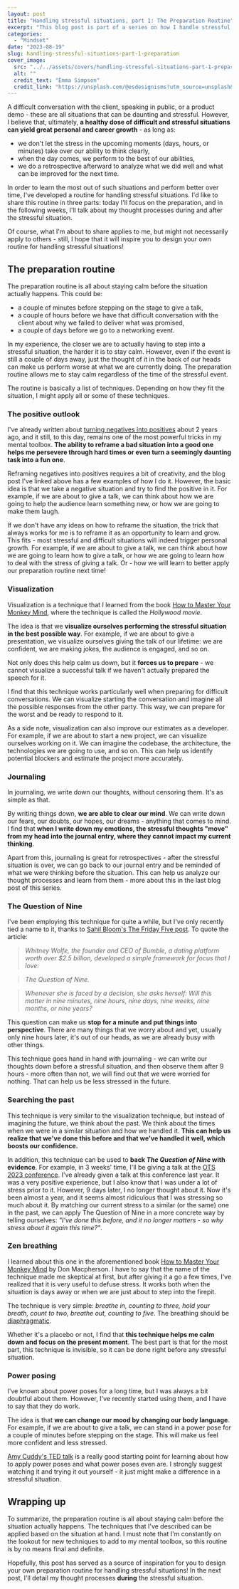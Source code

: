 ```yaml
---
layout: post
title: "Handling stressful situations, part 1: The Preparation Routine"
excerpt: "This blog post is part of a series on how I handle stressful and difficult situations to stay calm and collected, perform to the best of my abilities, and grow from the experience. In this post, I'll talk about my preparation routine, which takes place before a stressful event - whether it's minutes, hours, or days away."
categories:
  - "Mindset"
date: "2023-08-19"
slug: handling-stressful-situations-part-1-preparation
cover_image:
  src: "../../assets/covers/handling-stressful-situations-part-1-preparation-cover.jpg"
  alt: ""
  credit_text: "Emma Simpson"
  credit_link: "https://unsplash.com/@esdesignisms?utm_source=unsplash&utm_medium=referral&utm_content=creditCopyText"
---
```


A difficult conversation with the client, speaking in public, or a product demo - these are all situations that can be daunting and stressful. However, I believe that, ultimately, **a healthy dose of difficult and stressful situations can yield great personal and career growth** - as long as:

- we don't let the stress in the upcoming moments (days, hours, or minutes) take over our ability to think clearly,
- when the day comes, we perform to the best of our abilities,
- we do a retrospective afterward to analyze what we did well and what can be improved for the next time.

In order to learn the most out of such situations and perform better over time, I've developed a routine for handling stressful situations. I'd like to share this routine in three parts: today I'll focus on the preparation, and in the following weeks, I'll talk about my thought processes during and after the stressful situation.

Of course, what I'm about to share applies to me, but might not necessarily apply to others - still, I hope that it will inspire you to design your own routine for handling stressful situations!

## The preparation routine

The preparation routine is all about staying calm before the situation actually happens. This could be:

- a couple of minutes before stepping on the stage to give a talk,
- a couple of hours before we have that difficult conversation with the client about why we failed to deliver what was promised,
- a couple of days before we go to a networking event.

In my experience, the closer we are to actually having to step into a stressful situation, the harder it is to stay calm. However, even if the event is still a couple of days away, just the thought of it in the back of our heads can make us perform worse at what we are currently doing. The preparation routine allows me to stay calm regardless of the time of the stressful event.

The routine is basically a list of techniques. Depending on how they fit the situation, I might apply all or some of these techniques.

### The positive outlook

I've already written about [turning negatives into positives](/blog/keeping-a-positive-outlook) about 2 years ago, and it still, to this day, remains one of the most powerful tricks in my mental toolbox. **The ability to reframe a bad situation into a good one helps me persevere through hard times or even turn a seemingly daunting task into a fun one**.

Reframing negatives into positives requires a bit of creativity, and the blog post I've linked above has a few examples of how I do it. However, the basic idea is that we take a negative situation and try to find the positive in it. For example, if we are about to give a talk, we can think about how we are going to help the audience learn something new, or how we are going to make them laugh.

If we don't have any ideas on how to reframe the situation, the trick that always works for me is to reframe it as an opportunity to learn and grow. This fits - most stressful and difficult situations will indeed trigger personal growth. For example, if we are about to give a talk, we can think about how we are going to learn how to give a talk, or how we are going to learn how to deal with the stress of giving a talk. Or - how we will learn to better apply our preparation routine next time!

### Visualization

Visualization is a technique that I learned from the book [How to Master Your Monkey Mind](https://www.amazon.com/How-Master-Your-Monkey-Mind/dp/1787633578), where the technique is called the _Hollywood movie_.

The idea is that we **visualize ourselves performing the stressful situation in the best possible way**. For example, if we are about to give a presentation, we visualize ourselves giving the talk of our lifetime: we are confident, we are making jokes, the audience is engaged, and so on.

Not only does this help calm us down, but it **forces us to prepare** - we cannot visualize a successful talk if we haven't actually prepared the speech for it.

I find that this technique works particularly well when preparing for difficult conversations. We can visualize starting the conversation and imagine all the possible responses from the other party. This way, we can prepare for the worst and be ready to respond to it.

As a side note, visualization can also improve our estimates as a developer. For example, if we are about to start a new project, we can visualize ourselves working on it. We can imagine the codebase, the architecture, the technologies we are going to use, and so on. This can help us identify potential blockers and estimate the project more accurately.

### Journaling

In journaling, we write down our thoughts, without censoring them. It's as simple as that.

By writing things down, **we are able to clear our mind**. We can write down our fears, our doubts, our hopes, our dreams - anything that comes to mind. I find that **when I write down my emotions, the stressful thoughts "move" from my head into the journal entry, where they cannot impact my current thinking**.

Apart from this, journaling is great for retrospectives - after the stressful situation is over, we can go back to our journal entry and be reminded of what we were thinking before the situation. This can help us analyze our thought processes and learn from them - more about this in the last blog post of this series.

### The Question of Nine

I've been employing this technique for quite a while, but I've only recently tied a name to it, thanks to [Sahil Bloom's The Friday Five post](https://www.sahilbloom.com/newsletter/return-on-hassle-the-question-of-nine-more). To quote the article:

> _Whitney Wolfe, the founder and CEO of Bumble, a dating platform worth over $2.5 billion, developed a simple framework for focus that I love:_

> _The Question of Nine._

> _Whenever she is faced by a decision, she asks herself: Will this matter in nine minutes, nine hours, nine days, nine weeks, nine months, or nine years?_

This question can make us **stop for a minute and put things into perspective**. There are many things that we worry about and yet, usually only nine hours later, it's out of our heads, as we are already busy with other things.

This technique goes hand in hand with journaling - we can write our thoughts down before a stressful situation, and then observe them after 9 hours - more often than not, we will find out that we were worried for nothing. That can help us be less stressed in the future.

### Searching the past

This technique is very similar to the visualization technique, but instead of imagining the future, we think about the past. We think about the times when we were in a similar situation and how we handled it. **This can help us realize that we've done this before and that we've handled it well, which boosts our confidence.**

In addition, this technique can be used to **back _The Question of Nine_ with evidence**. For example, in 3 weeks' time, I'll be giving a talk at the [OTS 2023 conference](https://www.ots.si/). I've already given a talk at this conference last year. It was a very positive experience, but I also know that I was under a lot of stress prior to it. However, 9 days later, I no longer thought about it. Now it's been almost a year, and it seems almost ridiculous that I was stressing so much about it. By matching our current stress to a similar (or the same) one in the past, we can apply The Question of Nine in a more concrete way by telling ourselves: _"I've done this before, and it no longer matters - so why stress about it again this time?"_.

### Zen breathing

I learned about this one in the aforementioned book [How to Master Your Monkey Mind](https://www.amazon.com/How-Master-Your-Monkey-Mind/dp/1787633578) by Don Macpherson. I have to say that the name of the technique made me skeptical at first, but after giving it a go a few times, I've realized that it is very useful to defuse stress. It works both when the situation is days away or when we are just about to step into the firepit.

The technique is very simple: _breathe in, counting to three, hold your breath, count to two, breathe out, counting to five_. The breathing should be [diaphragmatic](https://my.clevelandclinic.org/health/articles/9445-diaphragmatic-breathing).

Whether it's a placebo or not, I find that **this technique helps me calm down and focus on the present moment**. The best part is that for the most part, this technique is invisible, so it can be done right before any stressful situation.

### Power posing

I've known about power poses for a long time, but I was always a bit doubtful about them. However, I've recently started using them, and I have to say that they do work.

The idea is that **we can change our mood by changing our body language**. For example, if we are about to give a talk, we can stand in a power pose for a couple of minutes before stepping on the stage. This will make us feel more confident and less stressed.

[Amy Cuddy's TED talk](https://www.ted.com/talks/amy_cuddy_your_body_language_may_shape_who_you_are) is a really good starting point for learning about how to apply power poses and what power poses even are. I strongly suggest watching it and trying it out yourself - it just might make a difference in a stressful situation.

## Wrapping up

To summarize, the preparation routine is all about staying calm before the situation actually happens. The techniques that I've described can be applied based on the situation at hand. I must note that I'm constantly on the lookout for new techniques to add to my mental toolbox, so this routine is by no means final and definite.

Hopefully, this post has served as a source of inspiration for you to design your own preparation routine for handling stressful situations! In the next post, I'll detail my thought processes **during** the stressful situation.
